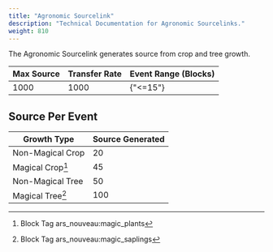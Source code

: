 ```yaml
---
title: "Agronomic Sourcelink"
description: "Technical Documentation for Agronomic Sourcelinks."
weight: 810
---
```


The Agronomic Sourcelink generates source from crop and tree growth.

| Max Source | Transfer Rate | Event Range (Blocks) |
| ---------- | ------------- | -------------------- |
| 1000       | 1000          | {"<=15"}                 |

## Source Per Event

| Growth Type      | Source Generated |
| ---------------- | ---------------- |
| Non-Magical Crop | 20               |
| Magical Crop[^1] | 45               |
| Non-Magical Tree | 50               |
| Magical Tree[^2] | 100              |

[^1]: <span class="badge text-bg-info">Block Tag</span> <span class="badge text-bg-dark">ars_nouveau:magic_plants</span>
[^2]: <span class="badge text-bg-info">Block Tag</span> <span class="badge text-bg-dark">ars_nouveau:magic_saplings</span>
